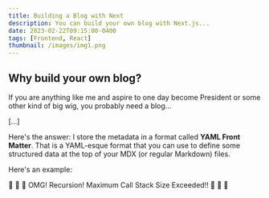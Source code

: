 ```yaml
---
title: Building a Blog with Next
description: You can build your own blog with Next.js...
date: 2023-02-22T09:15:00-0400
tags: [Frontend, React]
thumbnail: /images/img1.png
---
```



## Why build your own blog?

If you are anything like me and aspire to one day become President 
or some other kind of big wig, you probably need a blog...

[...]

Here's the answer: I store the metadata in a format called 
**YAML Front Matter**. That is a YAML-esque format that you 
can use to define some structured data at the top of your 
MDX (or regular Markdown) files.

Here's an example:

🤯 🤯 🤯 OMG! Recursion! Maximum Call Stack Size Exceeded!! 🤯 🤯 🤯
